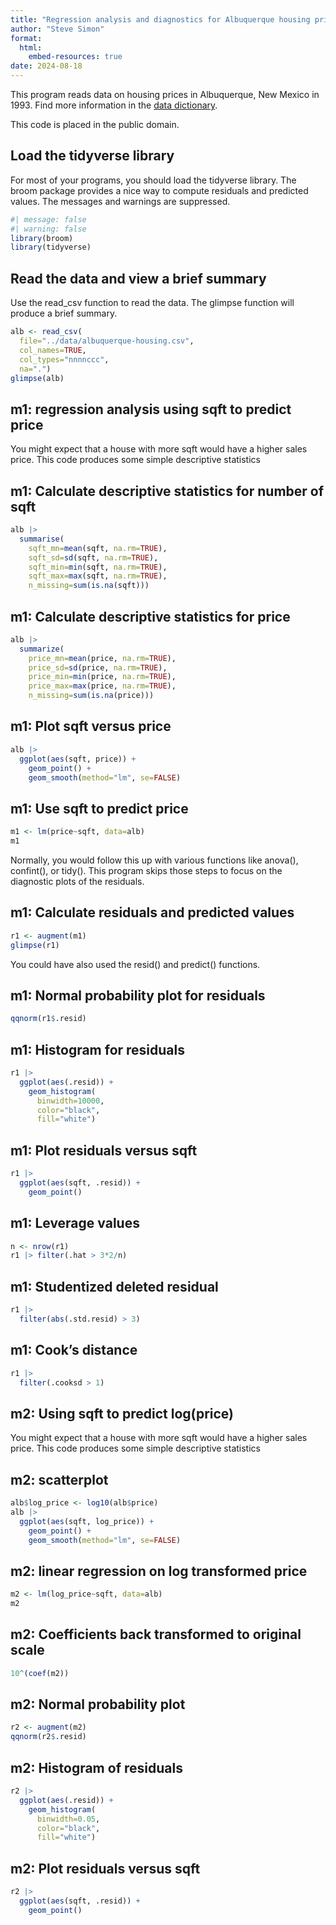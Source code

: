 ```yaml
---
title: "Regression analysis and diagnostics for Albuquerque housing prices"
author: "Steve Simon"
format: 
  html:
    embed-resources: true
date: 2024-08-18
---
```


This program reads data on housing prices in Albuquerque, New Mexico in 1993. Find more information in the [data dictionary][dd].

[dd]: https://github.com/pmean/datasets/blob/master/albuquerque-housing.yaml

This code is placed in the public domain.

## Load the tidyverse library

For most of your programs, you should load the tidyverse library. The broom package provides a nice way to compute residuals and predicted values. The messages and warnings are suppressed.

```r
#| message: false
#| warning: false
library(broom)
library(tidyverse)
```

## Read the data and view a brief summary

Use the read_csv function to read the data. The glimpse function will produce a brief summary.

```r
alb <- read_csv(
  file="../data/albuquerque-housing.csv",
  col_names=TRUE,
  col_types="nnnnccc",
  na=".")
glimpse(alb)
```

## m1: regression analysis using sqft to predict price

You might expect that a house with more sqft would have a higher sales price. This code produces some simple descriptive statistics

## m1: Calculate descriptive statistics for number of sqft

```r
alb |>
  summarise(
    sqft_mn=mean(sqft, na.rm=TRUE),
    sqft_sd=sd(sqft, na.rm=TRUE),
    sqft_min=min(sqft, na.rm=TRUE),
    sqft_max=max(sqft, na.rm=TRUE),
    n_missing=sum(is.na(sqft)))
```

## m1: Calculate descriptive statistics for price

```r
alb |>
  summarize(
    price_mn=mean(price, na.rm=TRUE),
    price_sd=sd(price, na.rm=TRUE),
    price_min=min(price, na.rm=TRUE),
    price_max=max(price, na.rm=TRUE),
    n_missing=sum(is.na(price)))
```

## m1: Plot sqft versus price

```r
alb |>
  ggplot(aes(sqft, price)) +
    geom_point() +
    geom_smooth(method="lm", se=FALSE)
```

## m1: Use sqft to predict price

```r
m1 <- lm(price~sqft, data=alb)
m1
```

Normally, you would follow this up with various functions like anova(), confint(), or tidy(). This program skips those steps to focus on the diagnostic plots of the residuals.

## m1: Calculate residuals and predicted values

```r
r1 <- augment(m1)
glimpse(r1)
```

You could have also used the resid() and predict() functions.

## m1: Normal probability plot for residuals

```r
qqnorm(r1$.resid)
```

## m1: Histogram for residuals

```r
r1 |>
  ggplot(aes(.resid)) +
    geom_histogram(
      binwidth=10000,
      color="black",
      fill="white")
```

## m1: Plot residuals versus sqft

```r
r1 |>
  ggplot(aes(sqft, .resid)) + 
    geom_point()
```

## m1: Leverage values

```r
n <- nrow(r1)
r1 |> filter(.hat > 3*2/n)
```

## m1: Studentized deleted residual

```r
r1 |>
  filter(abs(.std.resid) > 3)
```

## m1: Cook's distance

```r
r1 |>
  filter(.cooksd > 1)
```

## m2: Using sqft to predict log(price)

You might expect that a house with more sqft would have a higher sales price. This code produces some simple descriptive statistics

## m2: scatterplot

```r
alb$log_price <- log10(alb$price)
alb |>
  ggplot(aes(sqft, log_price)) +
    geom_point() +
    geom_smooth(method="lm", se=FALSE)
```

## m2: linear regression on log transformed price

```r
m2 <- lm(log_price~sqft, data=alb)
m2
```

## m2: Coefficients back transformed to original scale

```r
10^(coef(m2))
```

## m2: Normal probability plot

```r
r2 <- augment(m2)
qqnorm(r2$.resid)
```

## m2: Histogram of residuals

```r
r2 |>
  ggplot(aes(.resid)) +
    geom_histogram(
      binwidth=0.05,
      color="black",
      fill="white")
```

## m2: Plot residuals versus sqft

```r
r2 |>
  ggplot(aes(sqft, .resid)) + 
    geom_point()
```

